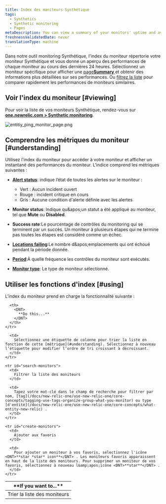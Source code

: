 ```yaml
---
title: Index des moniteurs Synthétique
tags:
  - Synthetics
  - Synthetic monitoring
  - Pages
metaDescription: You can view a summary of your monitors' uptime and average performance and to access monitor details in New Relic's synthetic monitoring.
freshnessValidatedDate: never
translationType: machine
---
```


Dans notre outil monitoring Synthétique, l'index du moniteur répertorie votre moniteur Synthétique et vous donne un aperçu des performances de chaque moniteur au cours des dernières 24 heures. Sélectionnez un moniteur spécifique pour afficher une [page<DNT>**Summary**</DNT> ](/docs/synthetics/new-relic-synthetics/dashboards/synthetics-overview-dashboard-view-monitors-performance)et obtenir des informations plus détaillées sur ses performances. Ou [filtrez la liste](#search-monitors) pour comparer rapidement les performances de moniteurs similaires.

## Voir l'index du moniteur [#viewing]

Pour voir la liste de vos moniteurs Synthétique, rendez-vous sur <DNT>**[one.newrelic.com &gt; Synthetic monitoring](https://one.newrelic.com/synthetics-nerdlets)**</DNT>.

<img title="Entitiy monitor list" alt="entitiy_ping_monitor_page.png" src="/images/synthetic_screenshot-full_index-page.webp" />

## Comprendre les métriques du moniteur [#understanding]

Utilisez l'index du moniteur pour accéder à votre moniteur et afficher un instantané des performances du moniteur. L'indice comprend les métriques suivantes :

* [<DNT>**Alert status**</DNT>](/docs/alerts/new-relic-alerts/configuring-alert-policies/identify-entities-without-alert-policies): indique l’état de toutes les alertes sur le moniteur :

  * Vert : Aucun incident ouvert
  * Rouge : incident critique en cours
  * Gris : Aucune condition d'alerte définie avec les alertes

* <DNT>**Monitor status**</DNT>: Indique qu&amp;apos;un statut a été appliqué au moniteur, tel que <DNT>**Mute**</DNT> ou <DNT>**Disabled**</DNT>.

* <DNT>**Success rate**</DNT>:Le pourcentage de contrôles du monitoring qui se terminent par un succès. Un moniteur à plusieurs étapes qui ne termine pas toutes les étapes est considéré comme un échec.

* <DNT>**[Locations failing](/docs/synthetics/new-relic-synthetics/using-monitors/adding-editing-monitors#setting-location)**</DNT>:Le nombre d&amp;apos;emplacements qui ont échoué pendant la période donnée.

* <DNT>**[Period](/docs/synthetics/new-relic-synthetics/using-monitors/adding-editing-monitors#setting-frequency)**</DNT>:À quelle fréquence les contrôles du moniteur sont exécutés.

* <DNT>**[Monitor type](/docs/synthetics/new-relic-synthetics/using-monitors/add-edit-monitors#setting-type)**</DNT>: Le type de moniteur sélectionné.

## Utiliser les fonctions d'index [#using]

L'index du moniteur prend en charge la fonctionnalité suivante :

<table>
  <thead>
    <tr>
      <th width={200}>
        <DNT>
          **If you want to...**
        </DNT>
      </th>

      <th>
        <DNT>
          **Do this...**
        </DNT>
      </th>
    </tr>
  </thead>

  <tbody>
    <tr id="sort-monitors">
      <td>
        Trier la liste des moniteurs
      </td>

      <td>
        Sélectionnez une étiquette de colonne pour trier la liste en fonction de cette [métrique](#understanding). Sélectionnez à nouveau l’étiquette pour modifier l’ordre de tri croissant à décroissant.
      </td>
    </tr>

    <tr id="search-monitors">
      <td>
        Filtrer la liste des moniteurs
      </td>

      <td>
        Tapez votre mot-clé dans le champ de recherche pour filtrer par nom, [tag](/docs/new-relic-one/use-new-relic-one/core-concepts/tagging-use-tags-organize-group-what-you-monitor) ou type [d'entité](/docs/new-relic-one/use-new-relic-one/core-concepts/what-entity-new-relic) .
      </td>
    </tr>

    <tr id="create-monitors">
      <td>
        Ajouter aux favoris
      </td>

      <td>
        Pour ajouter un moniteur à vos favoris, sélectionnez l'icône <DNT>**star *star* icon**</DNT> . Les moniteurs favoris apparaissent en haut de la liste des moniteurs. Pour supprimer un moniteur de vos favoris, sélectionnez à nouveau l&amp;apos;icône <DNT>**star**</DNT> .
      </td>
    </tr>
  </tbody>
</table>